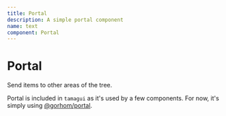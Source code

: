 ```yaml
---
title: Portal
description: A simple portal component
name: text
component: Portal
---
```


# Portal

<Description>Send items to other areas of the tree.</Description>

Portal is included in `tamagui` as it's used by a few components. For now, it's simply using [@gorhom/portal](https://github.com/gorhom/react-native-portal).
